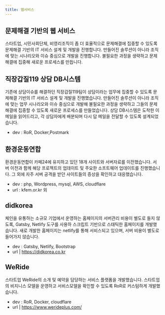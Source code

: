 ```yaml
---
title: 웹서비스
---
```


## 문제해결 기반의 웹 서비스

스타트업, 시민사회단체, 비영리조직이 좀 더 효율적으로 문제해결에 집중할 수 있도록 문제해결 기반의 IT 서비스 설계 및 개발을 진행합니다. 만들어진 솔루션이 아니라 조직에 맞는 시나리오와 이슈 중심으로 개발을 진행합니다. 불필요한 과정을 생략하고 문제해결에 집중해 새로운 프로세스를 만듭니다.

## 직장갑질119 상담 DB시스템

기존에 상담이슈를 해결하던 직장갑질119팀이 상담이라는 업무에 집중할 수 있도록 문제해결 기반의 IT 서비스 설계 및 개발을 진행했습니다. 만들어진 솔루션이 아니라 조직에 맞는 업무 시나리오와 이슈 중심으로 개발해 불필요한 과정을 생략하고 그들의 문제해결에 집중할 수 있도록 새로운 프로세스를 만들었습니다. 상담 DB시스템은 도착한 이메일을 읽어드리고, 각 상담자에게 배분되며 다시 답 메일을 전달할 수 있도록 설계되었습니다. 

- dev : RoR, Docker,Postmark

## 환경운동연합

환경운동연합이 카페24에 유지하고 있던 18개 사이트와 서버자료를 이전했습니다. 서버 이전과 함께 해당 프로젝트의 업데이트 및 주요한 소프트웨어 업데이트를 진행했습니다. 그 외에 자주 서버 공격을 받던 사이트들의 증상을 확인하고 대응했습니다. 

- dev : php, Wordpress, mysql, AWS, cloudflare
- url : kfem.or.kr 	외

## didkorea

체인을 유통하는 소규모 기업에서 운영하는 홈페이지의 서버관리 비용이 별도로 들지 않도록, Gatsby, Netlify 도구를 사용하 스크립트 기반으로 스태틱한 홈페이지를 개발했습니다. 새로 개발한 홈페이지는 netlify를 통해 서비스되고 있으며, 서버 비용이 별도로 들어가지 않습니다.  

- dev : Gatsby, Netlify, Bootstrap
- url | https://didkorea.co.kr


## WeRide

스타트업 WeRide의 소개 및 예약을 담당하는 서비스 플랫폼을 개발했습니다. 스타트업의 비지니스 모델을 운영하고 서비스모델을 확인할 수 있도록 RoR로 커스텀하게 개발했습니다. 

- dev : RoR, Docker, cloudflare
- url | https://www.werideplus.com/
